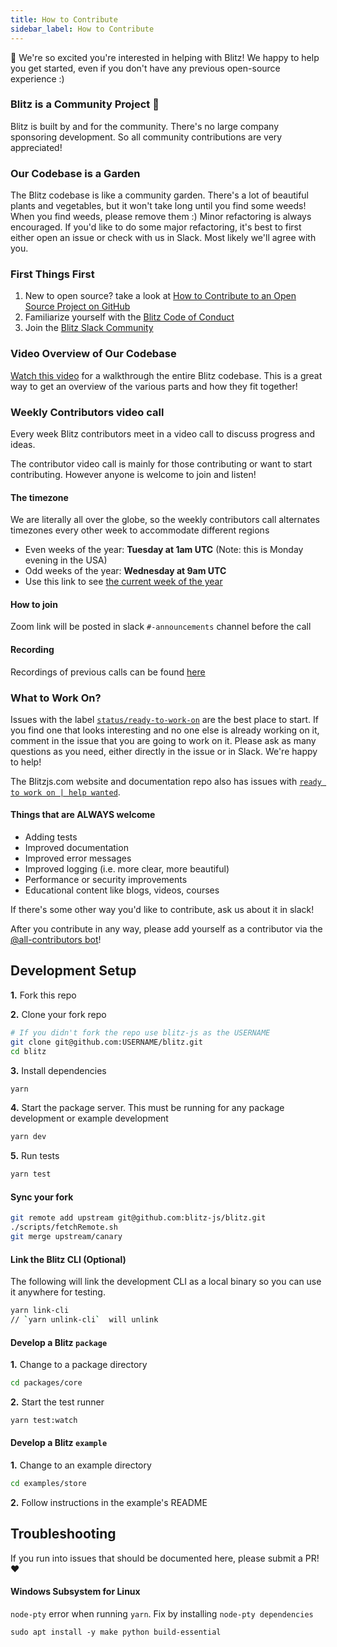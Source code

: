 ```yaml
---
title: How to Contribute
sidebar_label: How to Contribute
---
```


👋 We're so excited you're interested in helping with Blitz! We happy to help you get started, even if you don't have any previous open-source experience :)

### Blitz is a Community Project 🤝

Blitz is built by and for the community. There's no large company sponsoring development. So all community contributions are very appreciated!

### Our Codebase is a Garden

The Blitz codebase is like a community garden. There's a lot of beautiful plants and vegetables, but it won't take long until you find some weeds! When you find weeds, please remove them :) Minor refactoring is always encouraged. If you'd like to do some major refactoring, it's best to first either open an issue or check with us in Slack. Most likely we'll agree with you.

### First Things First

1. New to open source? take a look at [How to Contribute to an Open Source Project on GitHub](https://egghead.io/courses/how-to-contribute-to-an-open-source-project-on-github)
2. Familiarize yourself with the [Blitz Code of Conduct](./code-of-conduct)
3. Join the [Blitz Slack Community](https://slack.blitzjs.com)

### Video Overview of Our Codebase

[Watch this video](https://www.youtube.com/watch?v=RBAkhDrVRiA&feature=youtu.be) for a walkthrough the entire Blitz codebase. This is a great way to get an overview of the various parts and how they fit together!

### Weekly Contributors video call

Every week Blitz contributors meet in a video call to discuss progress and ideas.

The contributor video call is mainly for those contributing or want to start contributing. However anyone is welcome to join and listen!

#### The timezone

We are literally all over the globe, so the weekly contributors call alternates timezones every other week to accommodate different regions

- Even weeks of the year: **Tuesday at 1am UTC** (Note: this is Monday evening in the USA)
- Odd weeks of the year: **Wednesday at 9am UTC**
- Use this link to see [the current week of the year](https://whatweekisit.com)

#### How to join

Zoom link will be posted in slack `#-announcements` channel before the call

#### Recording

Recordings of previous calls can be found [here](https://www.youtube.com/playlist?list=PLvm6NqxNNnBLFxZux5OHraTAcIBJz2FvR)

### What to Work On?

Issues with the label [`status/ready-to-work-on`](https://github.com/blitz-js/blitz/labels/status%2Fready-to-work-on) are the best place to start. If you find one that looks interesting and no one else is already working on it, comment in the issue that you are going to work on it. Please ask as many questions as you need, either directly in the issue or in Slack. We're happy to help!

The Blitzjs.com website and documentation repo also has issues with [`ready to work on | help wanted`](https://github.com/blitz-js/blitzjs.com/issues?q=is%3Aissue+is%3Aopen+sort%3Aupdated-desc+label%3A%22ready+to+work+on+%7C+help+wanted%22).

#### Things that are ALWAYS welcome

- Adding tests
- Improved documentation
- Improved error messages
- Improved logging (i.e. more clear, more beautiful)
- Performance or security improvements
- Educational content like blogs, videos, courses

If there's some other way you'd like to contribute, ask us about it in slack!

After you contribute in any way, please add yourself as a contributor via the [@all-contributors bot](https://allcontributors.org/docs/en/bot/usage)!

## Development Setup

**1.** Fork this repo

**2.** Clone your fork repo

```sh
# If you didn't fork the repo use blitz-js as the USERNAME
git clone git@github.com:USERNAME/blitz.git
cd blitz
```

**3.** Install dependencies

```sh
yarn
```

**4.** Start the package server. This must be running for any package development or example development

```sh
yarn dev
```

**5.** Run tests

```sh
yarn test
```

#### Sync your fork

```sh
git remote add upstream git@github.com:blitz-js/blitz.git
./scripts/fetchRemote.sh
git merge upstream/canary
```

#### Link the Blitz CLI (Optional)

The following will link the development CLI as a local binary so you can use it anywhere for testing.

```sh
yarn link-cli
// `yarn unlink-cli`  will unlink
```

#### Develop a Blitz `package`

**1.** Change to a package directory

```sh
cd packages/core
```

**2.** Start the test runner

```sh
yarn test:watch
```

#### Develop a Blitz `example`

**1.** Change to an example directory

```sh
cd examples/store
```

**2.** Follow instructions in the example's README

## Troubleshooting

If you run into issues that should be documented here, please submit a PR! ❤️

#### Windows Subsystem for Linux

`node-pty` error when running `yarn`. Fix by installing `node-pty dependencies`

```sh
sudo apt install -y make python build-essential
```
